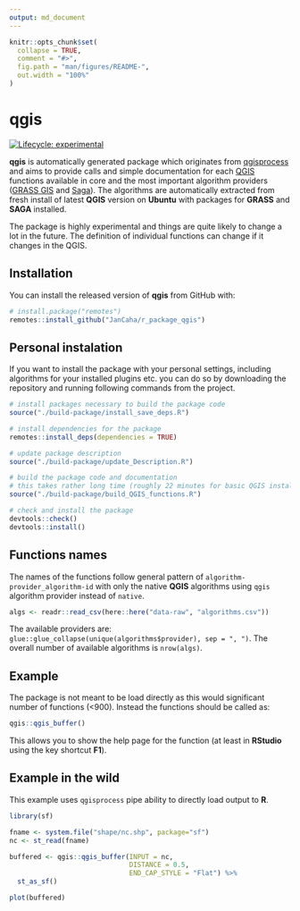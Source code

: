 ```yaml
---
output: md_document
---
```


<!-- README.md is generated from README.Rmd. Please edit that file -->

```r
knitr::opts_chunk$set(
  collapse = TRUE,
  comment = "#>",
  fig.path = "man/figures/README-",
  out.width = "100%"
)
```

# qgis

<!-- badges: start -->
[![Lifecycle: experimental](https://img.shields.io/badge/lifecycle-experimental-orange.svg)](https://www.tidyverse.org/lifecycle/#experimental)
<!-- badges: end -->

**qgis** is automatically generated package which originates from [qgisprocess](https://github.com/paleolimbot/qgisprocess) and aims to provide calls and simple documentation for each [QGIS](https://qgis.org/en/site/) functions available in core and the most important algorithm providers ([GRASS GIS](https://grass.osgeo.org/) and [Saga](http://www.saga-gis.org/)). The algorithms are automatically extracted from fresh install of latest **QGIS** version on **Ubuntu** with packages for **GRASS** and **SAGA** installed.

The package is highly experimental and things are quite likely to change a lot in the future. The definition of individual functions can change if it changes in the QGIS.

## Installation

You can install the released version of **qgis** from GitHub with:

``` r
# install.package("remotes")
remotes::install_github("JanCaha/r_package_qgis")
```

## Personal instalation

If you want to install the package with your personal settings, including algorithms for your installed plugins etc. you can do so by downloading the repository and running following commands from the project.

```r
# install packages necessary to build the package code
source("./build-package/install_save_deps.R")

# install dependencies for the package
remotes::install_deps(dependencies = TRUE)

# update package description
source("./build-package/update_Description.R")

# build the package code and documentation
# this takes rather long time (roughly 22 minutes for basic QGIS installation)
source("./build-package/build_QGIS_functions.R")

# check and install the package
devtools::check()
devtools::install()
```



## Functions names

The names of the functions follow general pattern of `algorithm-provider_algorithm-id` with only the native **QGIS** algorithms using `qgis` algorithm provider instead of `native`. 

```r
algs <- readr::read_csv(here::here("data-raw", "algorithms.csv"))
```

The available providers are: `glue::glue_collapse(unique(algorithms$provider), sep = ", ")`. The overall number of available algorithms is `nrow(algs)`.

## Example

The package is not meant to be load directly as this would significant number of functions (<900). Instead the functions should be called as: 

```r
qgis::qgis_buffer()
```

This allows you to show the help page for the function (at least in **RStudio** using the key shortcut **F1**).

## Example in the wild

This example uses `qgisprocess` pipe ability to directly load output to **R**.

```r
library(sf)

fname <- system.file("shape/nc.shp", package="sf")
nc <- st_read(fname)

buffered <- qgis::qgis_buffer(INPUT = nc, 
                              DISTANCE = 0.5, 
                              END_CAP_STYLE = "Flat") %>% 
  st_as_sf()

plot(buffered)
```
